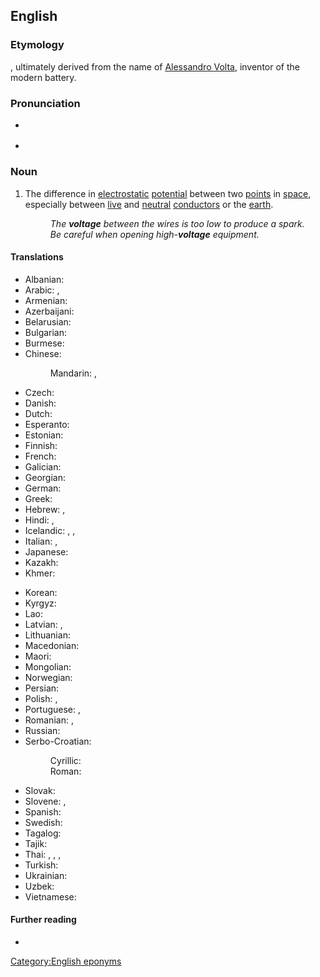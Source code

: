 ==English==

===Etymology===
{{suffix|volt|age|lang=en}}, ultimately derived from the name of [[w:Alessandro Volta|Alessandro Volta]], inventor of the modern battery.

===Pronunciation===
* {{a|US}} {{IPA|/voʊltɪdʒ/|lang=en}}
* {{hyphenation|volt|age|lang=en}}

===Noun===
{{en-noun|~}}

# {{lb|en|physics}} The difference in [[electrostatic]] [[potential]] between two [[point]]s in [[space]], especially between [[live]] and [[neutral]] [[conductor|conductors]] or the [[earth]].
#: ''The '''voltage''' between the wires is too low to produce a spark.''
#: ''Be careful when opening high-'''voltage''' equipment.''

====Translations====
{{trans-top|difference in electrostatic potential}}
* Albanian: {{t+|sq|tension|m}}
* Arabic: {{t|ar|جُهْد|m}}, {{t|ar|فُولْتِيَّة|f|tr=voltiyya}}
* Armenian: {{t+|hy|լարում}}
* Azerbaijani: {{t|az|gərginlik}}
* Belarusian: {{t|be|напру́жанне|n}}
* Bulgarian: {{t+|bg|напреже́ние|n}}
* Burmese: {{t+|my|ဗို့အား}}
* Chinese:
*: Mandarin: {{t+|cmn|電壓|sc=Hani}}, {{t+|cmn|电压|tr=diànyā|sc=Hani}}
* Czech: {{t+|cs|napětí|n}}
* Danish: {{t+|da|spænding|c}}
* Dutch: {{t+|nl|spanning}}
* Esperanto: {{t|eo|tensio}}
* Estonian: {{t+|et|pinge}}
* Finnish: {{t+|fi|jännite}}
* French: {{t+|fr|tension|f}}
* Galician: {{t+|gl|voltaxe|f}}
* Georgian: {{t|ka|ძაბვა}}
* German: {{t+|de|Spannung|f}}
* Greek: {{t+|el|τάση|f}}
* Hebrew: {{t|he|מֶתַח|m}}, {{t|he|ווֹלטָג׳|m}}
* Hindi: {{t|hi|विभवांतर|m}}, {{t|hi|वोल्टेज|m}}
* Icelandic: {{t|is|rafspenna|f}}, {{t+|is|spenna|f}}, {{t|is|straumstyrkur|m}}
* Italian: {{t+|it|voltaggio|m}}, {{t+|it|tensione|f}}
* Japanese: {{t+|ja|電圧|tr=でんあつ, den'atsu}}
* Kazakh: {{t+|kk|кернеу}}
* Khmer: {{t|km|តង់ស្យុង}}
{{trans-mid}}
* Korean: {{t+|ko|전압}}
* Kyrgyz: {{t|ky|шыкалуу}}
* Lao: {{t+|lo|ຄວາມດັນໄຟຟ້າ}}
* Latvian: {{t|lv|spriegums|m}}, {{t|lv|voltāža|f}}
* Lithuanian: {{t|lt|įtampa}}
* Macedonian: {{t|mk|напон|m}}
* Maori: {{t|mi|ngaohiko}}
* Mongolian: {{t+|mn|хүчдэл}}
* Norwegian: {{t+|no|spenning|m}}
* Persian: {{t+|fa|ولتاژ|tr=voltâž|sc=fa-Arab}}
* Polish: {{t+|pl|napięcie|n}}, {{t+|pl|woltaż|m}}
* Portuguese: {{t+|pt|tensão|f}}, {{t+|pt|voltagem|f}}
* Romanian: {{t+|ro|tensiune|f}}, {{t+|ro|voltaj|n}}
* Russian: {{t+|ru|напряже́ние|n}}
* Serbo-Croatian:
*: Cyrillic: {{t|sh|на́пон|m}}
*: Roman: {{t+|sh|nápon|m}}
* Slovak: {{t|sk|napätie|n}}
* Slovene: {{t|sl|napetost|f}}, {{t|sl|voltaža|f}}
* Spanish: {{t+|es|voltaje|m}}
* Swedish: {{t+|sv|spänning|c}}
* Tagalog: {{t|tl|boltahe}}
* Tajik: {{t|tg|шиддат}}
* Thai: {{t|th|โวลเตจ}}, {{t|th|ศักย์}}, {{t|th|ศักย}}, {{t|th|แรงดันไฟฟ้า}}
* Turkish: {{t+|tr|gerilim}}
* Ukrainian: {{t|uk|напру́га|f}}
* Uzbek: {{t+|uz|kuchlanish}}
* Vietnamese: {{t|vi|điện áp}}
{{trans-bottom}}

====Further reading====
* {{pedialite}}

[[Category:English eponyms]]